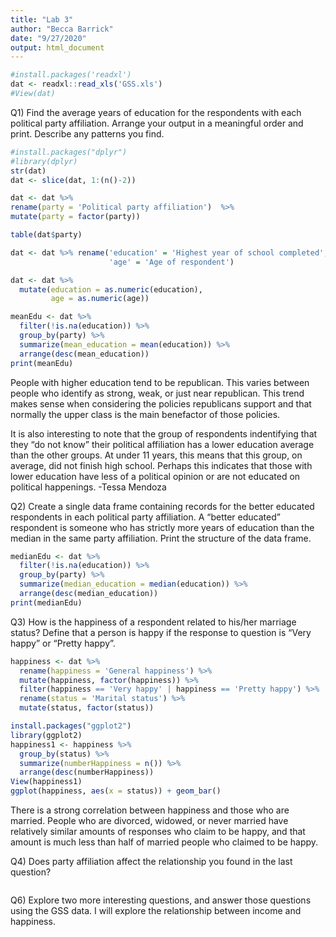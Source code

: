 ```yaml
---
title: "Lab 3"
author: "Becca Barrick"
date: "9/27/2020"
output: html_document
---
```


```r
#install.packages('readxl')
dat <- readxl::read_xls('GSS.xls')
#View(dat)
```


Q1) Find the average years of education for the respondents with each political party affiliation. Arrange your output in a meaningful order and print. Describe any patterns you find.
```r
#install.packages("dplyr")
#library(dplyr)
str(dat)
dat <- slice(dat, 1:(n()-2))

dat <- dat %>%
rename(party = 'Political party affiliation')  %>%
mutate(party = factor(party))  

table(dat$party)

dat <- dat %>% rename('education' = 'Highest year of school completed', 
                      'age' = 'Age of respondent')

dat <- dat %>%
  mutate(education = as.numeric(education), 
         age = as.numeric(age))

meanEdu <- dat %>%
  filter(!is.na(education)) %>% 
  group_by(party) %>% 
  summarize(mean_education = mean(education)) %>% 
  arrange(desc(mean_education))  
print(meanEdu)
```
People with higher education tend to be republican. This varies between people who identify as strong, weak, or just near republican. This trend makes sense when considering the policies republicans support and that normally the upper class is the main benefactor of those policies.

It is also interesting to note that the group of respondents indentifying that they "do not know" their political affiliation has a lower education average than the other groups. At under 11 years, this means that this group, on average, did not finish high school. Perhaps this indicates that those with lower education have less of a political opinion or are not educated on political happenings. -Tessa Mendoza

Q2) Create a single data frame containing records for the better educated respondents in each political party affiliation. A “better educated” respondent is someone who has strictly more years of education than the median in the same party affiliation. Print the structure of the data frame.
```r
medianEdu <- dat %>%
  filter(!is.na(education)) %>% 
  group_by(party) %>% 
  summarize(median_education = median(education)) %>% 
  arrange(desc(median_education))  
print(medianEdu)
```



Q3) How is the happiness of a respondent related to his/her marriage status? Define that a person is happy if the response to question is “Very happy” or “Pretty happy”.
```r
happiness <- dat %>%
  rename(happiness = 'General happiness') %>%
  mutate(happiness, factor(happiness)) %>%
  filter(happiness == 'Very happy' | happiness == 'Pretty happy') %>%
  rename(status = 'Marital status') %>%
  mutate(status, factor(status))

install.packages("ggplot2")
library(ggplot2)
happiness1 <- happiness %>%
  group_by(status) %>%
  summarize(numberHappiness = n()) %>%
  arrange(desc(numberHappiness))
View(happiness1)  
ggplot(happiness, aes(x = status)) + geom_bar()
```
There is a strong correlation between happiness and those who are married. People who are divorced, widowed, or never married have relatively similar amounts of responses who claim to be happy, and that amount is much less than half of married people who claimed to be happy. 


Q4) Does party affiliation affect the relationship you found in the last question?
```r


```


Q6) Explore two more interesting questions, and answer those questions using the GSS data. I will explore the relationship between income and happiness.
```r




```



